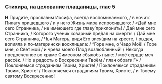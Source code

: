 ### Стихира, на целование плащаницы, глас 5

**Н** Приди́те, прославим Иосифа, всегда воспоминаемого, / в ночи́ к Пилату пришедшего / и у него Жизнь мира испросившего: / «Дай мне сего Странника, / не имеющего где главу́ приклони́ть! / Дай мне сего Странника, / Которого ученик коварный пре́дал на смерть! / Дай мне сего Странника, / Чья Матерь, видя Его вися́щим на кресте, / рыдая, вопияла и по-матерински восклицала: / “Горе мне, о Чадо Моё! / Горе мне, о Свет мой / и чрева моего Плод возлюбленный! / Некогда предреченное во храме Симеоном сбыло́сь ныне: / моё сердце меч рассёк. / Но в радость о Воскресении Твоём / плач обрати!”» / Поклоняемся страданиям Твоим, Христе! / Поклоняемся страданиям Твоим, Христе! / Поклоняемся страданиям Твоим, Христе, / и Твоему святому Воскресению!
